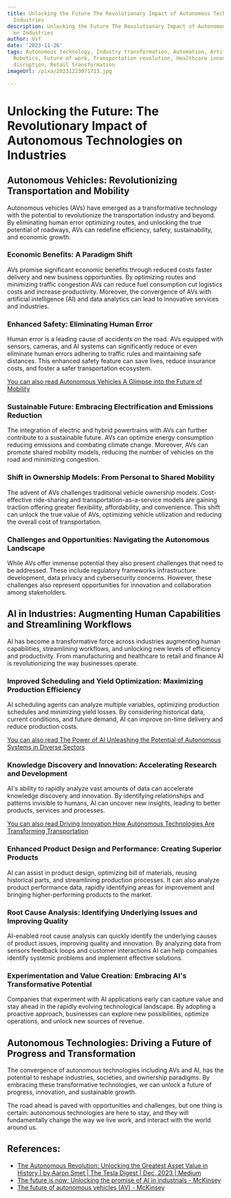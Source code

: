 ```yaml
---
title: Unlocking the Future The Revolutionary Impact of Autonomous Technologies on
  Industries
description: Unlocking the Future The Revolutionary Impact of Autonomous Technologies
  on Industries
author: Usf
date: '2023-11-26'
tags: Autonomous technology, Industry transformation, Automation, Artificial intelligence,
  Robotics, Future of work, Transportation revolution, Healthcare innovation, Financial
  disruption, Retail transformation
imageUrl: /pixa/20231223071713.jpg

---
```

# Unlocking the  Future: The Revolutionary Impact of Autonomous Technologies on Industries

## Autonomous Vehicles: Revolutionizing Transportation and Mobility

Autonomous vehicles (AVs) have  emerged as a transformative technology with the potential to revolutionize the transportation industry and beyond. By eliminating human error optimizing routes, and unlocking the true potential of roadways, AVs  can redefine efficiency, safety, sustainability, and economic growth.

###  Economic Benefits: A Paradigm Shift

AVs promise significant economic benefits through reduced costs faster delivery and new business opportunities. By optimizing routes and minimizing traffic congestion AVs  can reduce fuel consumption cut  logistics costs and  increase productivity. Moreover,  the convergence of AVs with artificial intelligence (AI) and data analytics can lead to innovative services and industries.

### Enhanced Safety: Eliminating Human Error

Human error is a leading cause of accidents on the road. AVs equipped with sensors, cameras, and AI systems can significantly reduce or  even eliminate human errors adhering to  traffic rules and maintaining safe distances. This enhanced safety feature can  save lives, reduce insurance costs, and  foster a safer transportation  ecosystem.

[You can also read Autonomous Vehicles  A Glimpse  into the  Future of Mobility](Autonomous%20Vehicles%20A%20Glimpse%20into%20the%20Future%20of%20Mobility)


### Sustainable Future: Embracing  Electrification and  Emissions Reduction

The integration of electric and  hybrid powertrains with AVs can further contribute to a sustainable future. AVs can optimize energy consumption reducing  emissions and combating climate change. Moreover, AVs can promote shared mobility models,  reducing  the  number of vehicles  on the road and minimizing congestion.

### Shift in Ownership Models: From Personal to Shared  Mobility

The advent of AVs challenges traditional  vehicle ownership models. Cost-effective ride-sharing and transportation-as-a-service models are gaining traction offering greater  flexibility, affordability, and convenience. This  shift  can unlock the  true value of AVs, optimizing  vehicle utilization and reducing the overall cost of transportation.

### Challenges and Opportunities: Navigating the Autonomous Landscape

While AVs offer immense potential they  also present challenges that need to be addressed. These include  regulatory frameworks infrastructure development, data privacy  and cybersecurity concerns. However, these challenges also represent opportunities for innovation and collaboration among stakeholders.

## AI in Industries: Augmenting Human Capabilities and Streamlining Workflows

AI has become a transformative  force across industries augmenting human capabilities,  streamlining workflows, and unlocking new levels of efficiency and productivity.  From manufacturing and healthcare to  retail and finance AI  is revolutionizing the way businesses operate.

###  Improved Scheduling and Yield Optimization: Maximizing Production Efficiency

AI scheduling agents can analyze  multiple variables, optimizing production  schedules and minimizing yield losses. By  considering historical data, current conditions, and future demand, AI can improve on-time delivery and reduce  production costs.

[You can also read The Power of AI Unleashing the Potential of Autonomous Systems in Diverse Sectors](The%20Power%20of%20AI%20Unleashing%20the%20Potential%20of%20Autonomous%20Systems%20in%20Diverse%20Sectors)


### Knowledge Discovery and Innovation:  Accelerating Research  and Development

AI's ability to rapidly  analyze vast amounts of data can accelerate knowledge discovery and innovation. By  identifying relationships  and patterns invisible to humans, AI can uncover new insights, leading to better products, services and processes.

[You  can also read Driving Innovation How Autonomous Technologies Are Transforming Transportation](Driving%20Innovation%20How%20Autonomous%20Technologies%20Are%20Transforming%20Transportation)


### Enhanced Product Design and  Performance:  Creating Superior Products

AI can assist in product design, optimizing bill of materials, reusing historical parts, and streamlining production processes.  It can also analyze product performance data, rapidly identifying areas for improvement and bringing higher-performing products to the market.

### Root  Cause Analysis: Identifying Underlying Issues and Improving Quality

AI-enabled root cause analysis can quickly identify the underlying  causes  of product  issues, improving quality and  innovation. By analyzing data from sensors feedback loops and customer interactions AI can help companies identify systemic problems and implement effective solutions.

### Experimentation and Value Creation: Embracing AI's Transformative Potential

Companies that experiment with AI applications early can  capture value and stay ahead in the rapidly evolving  technological landscape. By adopting a proactive approach, businesses can explore new possibilities,  optimize operations, and unlock  new  sources of revenue.

## Autonomous Technologies: Driving a Future of Progress and Transformation

The  convergence  of autonomous technologies including AVs and AI, has the potential to reshape industries, societies, and ownership paradigms. By embracing these transformative technologies, we can unlock a future of progress, innovation, and sustainable growth.

The road ahead is paved with opportunities and challenges, but one thing is certain: autonomous technologies are here to stay, and they will fundamentally change  the way we live work, and interact  with  the world around us.

## References:
- [The Autonomous Revolution: Unlocking the Greatest Asset Value in History | by Aaron Smet | The Tesla Digest | Dec, 2023 | Medium](https://medium.com/the-tesla-digest/the-autonomous-revolution-unlocking-the-greatest-asset-value-in-history-80c58673ef02)
- [The future is now: Unlocking the promise of AI in industrials - McKinsey](https://www.mckinsey.com/industries/automotive-and-assembly/our-insights/the-future-is-now-unlocking-the-promise-of-ai-in-industrials)
- [The future of autonomous vehicles (AV) - McKinsey](https://www.mckinsey.com/industries/automotive-and-assembly/our-insights/autonomous-drivings-future-convenient-and-connected)
